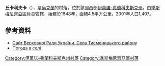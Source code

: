 {{coord|48|52|5|N|24|41|23|E|scale:30000|display=title}}

'''丘卡利夫卡'''（{{lang-uk|Чукалівка}}），是[[烏克蘭|烏克蘭]]的村落，位於該國西部[[伊萬諾-弗蘭科夫斯克州|伊萬諾-弗蘭科夫斯克州]]，由[[季斯梅尼齊亞區|季斯梅尼齊亞區]]負責管轄，始建於1648年，面積4.5平方公里，2001年人口1,407。

==參考資料==
* [http://w1.c1.rada.gov.ua/pls/z7502/A004SIL?rdat1=11.08.2012&rf7571=14246 Сайт Верховної Ради України. Села Тисменицького району]{{Webarchive|url=https://archive.is/20121205045846/w1.c1.rada.gov.ua/pls/z7502/A004SIL?rdat1=11.08.2012&rf7571=14246 |date=2012-12-05 }}
* [http://weather.in.ua/ua/ivano-frankovskaja/28581 Погода в селі ]{{Wayback|url=http://weather.in.ua/ua/ivano-frankovskaja/28581 |date=20150402185228 }}

{{DEFAULTSORT:Чукалівка}}
[[Category:伊萬諾-弗蘭科夫斯克州村落|Category:伊萬諾-弗蘭科夫斯克州村落]]
[[Category:季斯梅尼齊亞區村落|Category:季斯梅尼齊亞區村落]]


{{IvanoFrankivsk-geo-stub}}